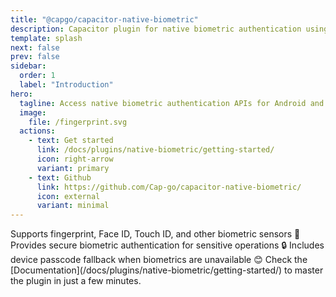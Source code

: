 ```yaml
---
title: "@capgo/capacitor-native-biometric"
description: Capacitor plugin for native biometric authentication using fingerprint, Face ID, and other biometric sensors.
template: splash
next: false
prev: false
sidebar:
  order: 1
  label: "Introduction"
hero:
  tagline: Access native biometric authentication APIs for Android and iOS, providing secure and convenient user authentication.
  image:
    file: /fingerprint.svg
  actions:
    - text: Get started
      link: /docs/plugins/native-biometric/getting-started/
      icon: right-arrow
      variant: primary
    - text: Github
      link: https://github.com/Cap-go/capacitor-native-biometric/
      icon: external
      variant: minimal
---
```



<CardGrid stagger>
  <Card title="Multiple biometrics" icon="rocket">
    Supports fingerprint, Face ID, Touch ID, and other biometric sensors 🚀
  </Card>
  <Card title="Secure authentication" icon="lock">
    Provides secure biometric authentication for sensitive operations 🔒
  </Card>
  <Card title="Fallback options" icon="setting">
    Includes device passcode fallback when biometrics are unavailable 😊
  </Card>
  <Card title="Comprehensive Documentation" icon="open-book">
    Check the [Documentation](/docs/plugins/native-biometric/getting-started/) to master the plugin in just a few minutes.
  </Card>
</CardGrid>
